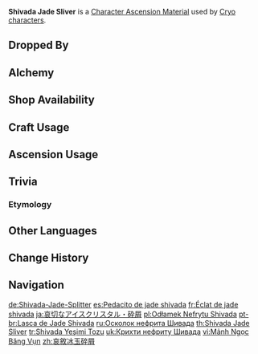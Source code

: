 {{Item Infobox
|id           = 104161
|image        = Item Shivada Jade Sliver.png
|type         = Character Ascension Materials
|invCategory  = Character Development Items
|quality      = 2
|group        = Shivada Jade
|group2       = Ascension Gems
|description  = Character Ascension Material.
|source1      = Dropped by [[Normal Bosses]] and [[Weekly Bosses]]
|source2      = [[Alchemy]]
|source3      = {{Sold By|Shivada Jade Sliver}}
|source4      = [[Commission]] Bonus Rewards
|source5      = [[Parametric Transformer]]
}}
'''Shivada Jade Sliver''' is a [[Character Ascension Material]] used by [[Cryo]] [[characters]].

==Dropped By==
{{Dropped By}}

==Alchemy==
{{Recipe
|type = Converting
|Agnidus Agate Sliver = 1
|Dust of Azoth = 1
|sort = Agnidus Agate Sliver;Dust of Azoth
}}
{{Recipe
|type = Converting
|Varunada Lazurite Sliver = 1
|Dust of Azoth = 1
|sort = Varunada Lazurite Sliver;Dust of Azoth
}}
{{Recipe
|type = Converting
|Nagadus Emerald Sliver = 1
|Dust of Azoth = 1
|sort = Nagadus Emerald Sliver;Dust of Azoth
}}
{{Recipe
|type = Converting
|Vajrada Amethyst Sliver = 1
|Dust of Azoth = 1
|sort = Vajrada Amethyst Sliver;Dust of Azoth
}}
{{Recipe
|type = Converting
|Vayuda Turquoise Sliver = 1
|Dust of Azoth = 1
|sort = Vayuda Turquoise Sliver;Dust of Azoth
}}
{{Recipe
|type = Converting
|Prithiva Topaz Sliver = 1
|Dust of Azoth = 1
|sort = Prithiva Topaz Sliver;Dust of Azoth
}}

==Shop Availability==
{{Shop Availability|currency=[[Sigil]]}}

==Craft Usage==
{{Craft Usage}}

==Ascension Usage==
{{Ascension Usage}}

==Trivia==
===Etymology===
{{Transclude|Shivada Jade|Etymology}}

==Other Languages==
{{Other Languages
|en      = Shivada Jade Sliver
|zhs     = 哀叙冰玉碎屑
|zhs_rm  = Āixù Bīngyù Suìxiè
|zht     = 哀敘冰玉碎屑
|zht_rm  = Āixù Bīngyù Suìxiè
|zh_tl   = {{w|Clastic}} of Grief-Narrating Ice Jade
|ja      = 哀切なアイスクリスタル・砕屑
|ja_rm   = Aisetsu na Aisu Kurisutaru - Saisetsu
|ja_tl   = Mournful Ice Crystal - {{w|Clastic}}
|ko      = 서늘한 빙옥 가루
|ko_rm   = 
|ko_tl   = Cool Ice-Jade Dust
|es      = Pedacito de jade shivada
|es_tl   = Shivada Jade Nibble
|fr      = Éclat de jade shivada
|fr_tl   = Shivada Jade Sliver
|ru      = Осколок нефрита Шивада
|ru_tl   = Shivada Jade Sliver
|th      = Shivada Jade Sliver
|vi      = Mảnh {{tt|Ngọc Băng|玉冰}} Vụn
|vi_tl   = Shard of Ice Jade
|de      = Shivada-Jade-Splitter
|de_tl   = Shivada Jade Sliver
|id      = Shivada Jade Sliver
|pt      = Lasca de Jade Shivada
|pt_tl   = 
|tr      = Shivada Yeşimi Tozu
|tr_tl   = Shivada Jade Dust
|it      = Scheggia di giada Shivada
|it_tl   = Shivada Jade Shard
}}

==Change History==
{{Change History|1.0}}

==Navigation==
{{Development Item Navbox|Character Ascension Materials}}

[[de:Shivada-Jade-Splitter]]
[[es:Pedacito de jade shivada]]
[[fr:Éclat de jade shivada]]
[[ja:哀切なアイスクリスタル・砕屑]]
[[pl:Odłamek Nefrytu Shivada]]
[[pt-br:Lasca de Jade Shivada]]
[[ru:Осколок нефрита Шивада]]
[[th:Shivada Jade Sliver]]
[[tr:Shivada Yeşimi Tozu]]
[[uk:Крихти нефриту Шивада]]
[[vi:Mảnh Ngọc Băng Vụn]]
[[zh:哀敘冰玉碎屑]]